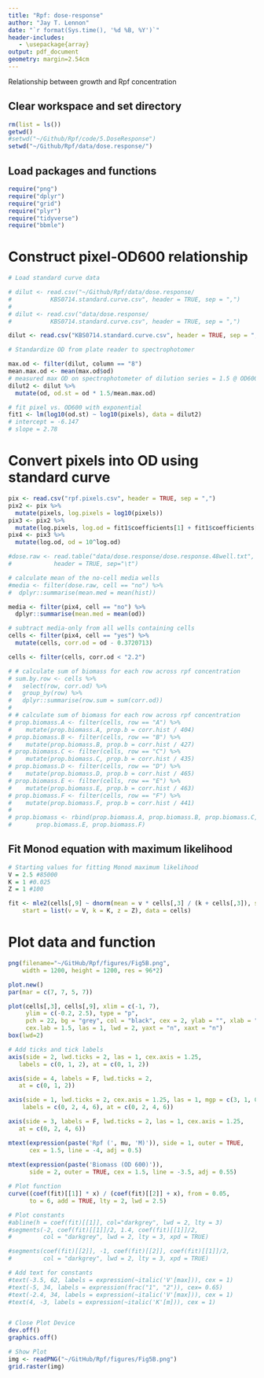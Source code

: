 ```yaml
---
title: "Rpf: dose-response"
author: "Jay T. Lennon"
date: "`r format(Sys.time(), '%d %B, %Y')`"
header-includes:
   - \usepackage{array}
output: pdf_document
geometry: margin=2.54cm
---
```


Relationship between growth and Rpf concentration

## Clear workspace and set directory

```r
rm(list = ls())
getwd()
#setwd("~/Github/Rpf/code/5.DoseResponse")
setwd("~/Github/Rpf/data/dose.response/")
```

## Load packages and functions

```r
require("png")
require("dplyr")
require("grid")
require("plyr")
require("tidyverse")
require("bbmle")
```

# Construct pixel-OD600 relationship
```r
# Load standard curve data

# dilut <- read.csv("~/Github/Rpf/data/dose.response/
#           KBS0714.standard.curve.csv", header = TRUE, sep = ",")
# 
# dilut <- read.csv("data/dose.response/
#           KBS0714.standard.curve.csv", header = TRUE, sep = ",")

dilut <- read.csv("KBS0714.standard.curve.csv", header = TRUE, sep = ",")

# Standardize OD from plate reader to spectrophotomer

max.od <- filter(dilut, column == "8") 
mean.max.od <- mean(max.od$od)
# measured max OD on spectrophotometer of dilution series = 1.5 @ OD600
dilut2 <- dilut %>%
  mutate(od, od.st = od * 1.5/mean.max.od)

# fit pixel vs. OD600 with exponential
fit1 <- lm(log10(od.st) ~ log10(pixels), data = dilut2) 
# intercept = -6.147
# slope = 2.78
```

# Convert pixels into OD using standard curve
```r
pix <- read.csv("rpf.pixels.csv", header = TRUE, sep = ",")
pix2 <- pix %>%
  mutate(pixels, log.pixels = log10(pixels))
pix3 <- pix2 %>%
  mutate(log.pixels, log.od = fit1$coefficients[1] + fit1$coefficients[2]*log.pixels)
pix4 <- pix3 %>%
  mutate(log.od, od = 10^log.od)
```
          



```r
#dose.raw <- read.table("data/dose.response/dose.response.48well.txt", 
#            header = TRUE, sep="\t")

# calculate mean of the no-cell media wells
#media <- filter(dose.raw, cell == "no") %>%
#  dplyr::summarise(mean.med = mean(hist))

media <- filter(pix4, cell == "no") %>%
  dplyr::summarise(mean.med = mean(od))

# subtract media-only from all wells containing cells
cells <- filter(pix4, cell == "yes") %>%
  mutate(cells, corr.od = od - 0.3720713)

cells <- filter(cells, corr.od < "2.2")

# # calculate sum of biomass for each row across rpf concentration
# sum.by.row <- cells %>%
#   select(row, corr.od) %>%
#   group_by(row) %>%
#   dplyr::summarise(row.sum = sum(corr.od))
#   
# # calculate sum of biomass for each row across rpf concentration
# prop.biomass.A <- filter(cells, row == "A") %>%
#    mutate(prop.biomass.A, prop.b = corr.hist / 404)
# prop.biomass.B <- filter(cells, row == "B") %>%
#    mutate(prop.biomass.B, prop.b = corr.hist / 427)
# prop.biomass.C <- filter(cells, row == "C") %>%
#    mutate(prop.biomass.C, prop.b = corr.hist / 435)
# prop.biomass.D <- filter(cells, row == "D") %>%
#    mutate(prop.biomass.D, prop.b = corr.hist / 465)
# prop.biomass.E <- filter(cells, row == "E") %>%
#    mutate(prop.biomass.E, prop.b = corr.hist / 463)
# prop.biomass.F <- filter(cells, row == "F") %>%
#    mutate(prop.biomass.F, prop.b = corr.hist / 441)
# 
# prop.biomass <- rbind(prop.biomass.A, prop.biomass.B, prop.biomass.C, prop.biomass.D, 
#       prop.biomass.E, prop.biomass.F)
```


## Fit Monod equation with maximum likelihood

```r
# Starting values for fitting Monod maximum likelihood
V = 2.5 #85000
K = 1 #0.025
Z = 1 #100

fit <- mle2(cells[,9] ~ dnorm(mean = v * cells[,3] / (k + cells[,3]), sd = z), 
    start = list(v = V, k = K, z = Z), data = cells)
```


# Plot data and function

```r
png(filename="~/GitHub/Rpf/figures/Fig5B.png",
    width = 1200, height = 1200, res = 96*2) 

plot.new()
par(mar = c(7, 7, 5, 7))

plot(cells[,3], cells[,9], xlim = c(-1, 7), 
     ylim = c(-0.2, 2.5), type = "p", 
     pch = 22, bg = "grey", col = "black", cex = 2, ylab = "", xlab = "", 
     cex.lab = 1.5, las = 1, lwd = 2, yaxt = "n", xaxt = "n")
box(lwd=2)

# Add ticks and tick labels
axis(side = 2, lwd.ticks = 2, las = 1, cex.axis = 1.25, 
   labels = c(0, 1, 2), at = c(0, 1, 2))

axis(side = 4, labels = F, lwd.ticks = 2, 
   at = c(0, 1, 2))

axis(side = 1, lwd.ticks = 2, cex.axis = 1.25, las = 1, mgp = c(3, 1, 0),
    labels = c(0, 2, 4, 6), at = c(0, 2, 4, 6))

axis(side = 3, labels = F, lwd.ticks = 2, las = 1, cex.axis = 1.25, 
   at = c(0, 2, 4, 6))

mtext(expression(paste('Rpf (', mu, 'M)')), side = 1, outer = TRUE, 
      cex = 1.5, line = -4, adj = 0.5)
      
mtext(expression(paste('Biomass (OD 600)')), 
      side = 2, outer = TRUE, cex = 1.5, line = -3.5, adj = 0.55)

# Plot function
curve((coef(fit)[[1]] * x) / (coef(fit)[[2]] + x), from = 0.05, 
      to = 6, add = TRUE, lty = 2, lwd = 2.5)

# Plot constants
#abline(h = coef(fit)[[1]], col="darkgrey", lwd = 2, lty = 3)
#segments(-2, coef(fit)[[1]]/2, 1.4, coef(fit)[[1]]/2, 
#         col = "darkgrey", lwd = 2, lty = 3, xpd = TRUE)

#segments(coef(fit)[[2]], -1, coef(fit)[[2]], coef(fit)[[1]]/2, 
#         col = "darkgrey", lwd = 2, lty = 3, xpd = TRUE)

# Add text for constants
#text(-3.5, 62, labels = expression(~italic('V'[max])), cex = 1)
#text(-5, 34, labels = expression(frac("1", "2")), cex= 0.65)
#text(-2.4, 34, labels = expression(~italic('V'[max])), cex = 1)
#text(4, -3, labels = expression(~italic('K'[m])), cex = 1) 


# Close Plot Device
dev.off()
graphics.off()

# Show Plot
img <- readPNG("~/GitHub/Rpf/figures/Fig5B.png")
grid.raster(img)
```

